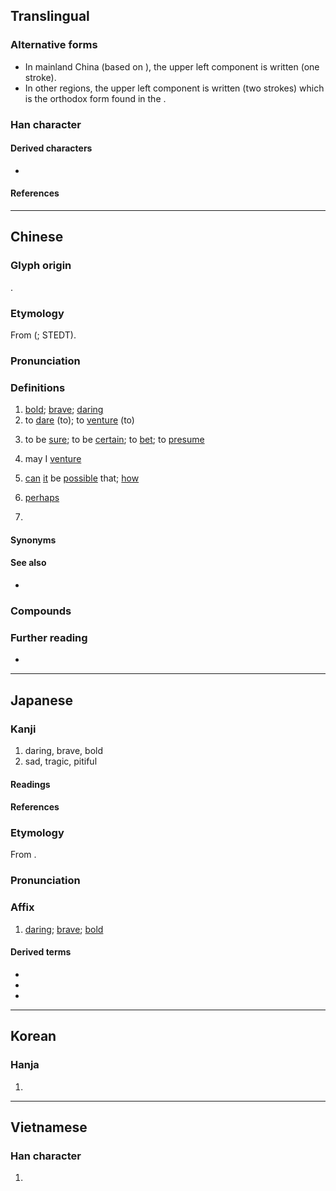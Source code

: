 {{character info}}
==Translingual==
{{Han stroke|Mainland China<br/>[[File:敢-bw.png|350px]]}}

===Alternative forms===
* In mainland China (based on {{w|Xin Zixing}} {{w2|zh|新字形}}), the upper left component is written {{l|mul|乛}} (one stroke).
* In other regions, the upper left component is written {{l|mul|丅}} (two strokes) which is the orthodox form found in the {{w|Kangxi dictionary}}.

===Han character===
{{Han char|rn=66|rad=攴|as=08|sn=12|snm++=11|four=18140,18440|canj=NJOK,MJOK|ids=⿰⿱乛耳攵(G),⿰⿱丅耳攵(HTJKV)}}

====Derived characters====
* {{l|mul|[[㒈]], [[噉]], [[𡑒]], [[㜟]], [[𢕭]], [[㦑]], [[撖]], [[澉]], [[㺖]], [[䧩]], [[𣊟]], [[橄]], [[瞰]], [[𥕵]], [[𥼲]], [[𦗪]], [[𦪧]], [[𧗐]], [[譀]], [[豃]], [[𧸂]], [[𨅺]], [[𮡜]], [[𨬒]], [[𩍉]], [[䭛]], [[䲎]], [[𪉿]]([[𬸹]]), [[𡪯]], [[𭗐]], [[䆻]], [[𥴊]], [[𫶔]], [[憨]], [[饏]], [[𠣽]], [[𭅞]], [[𠪚]], [[𤺍]], [[嚴]]/[[𫿞]]([[厳]]/[[严]]), [[闞]]([[阚]]), [[鬫]]}}

====References====
{{Han ref|kx=0472.260|dkj=13260|dj=0825.130|hdz=21463.090|uh=6562}}

----

==Chinese==
{{zh-forms|alt=攼-second round simplified}}

===Glyph origin===
{{Han etym}}
{{Han compound|爭|甘|ls=psc|c1=s|c2=p|t1=to fight}}.

===Etymology===
From {{inh|zh|sit-pro|*s/m-wam||to dare}} ({{zh-ref|Schuessler, 2007}}; STEDT).

===Pronunciation===
{{zh-pron
|m=gǎn
|m-s=gan3
|c=gam2
|c-t=gam2
|g=gon3
|h=pfs=kám/s:kam;gd=gam3
|h_note=Southern Sixian kam - variant used for the rhetorical/interrogative adverb
|j=gan2
|mb=gǒ̤ng
|md=gāng
|mn=káⁿ/kám/xm:kiám/xm:kán
|mn_note=káⁿ - vernacular (including the rhetorical adverb and "perhaps" in Xiamen, Quanzhou, Zhangzhou); kám - literary (including the rhetorical adverb and "perhaps" in Xiamen, as well as the rhetorical/interrogative adverb in Taiwan); kiám/kán - variants used for the rhetorical adverb 
|mn-t=gan2
|w=2koe
|x=gan3
|mc=y
|oc=y
|ma=y
|cat=a,v,adv
}}

===Definitions===
{{zh-hanzi}}

# [[bold]]; [[brave]]; [[daring]]
# to [[dare]] (to); to [[venture]] (to)
#: {{zh-x|我們 必須 敢 想，敢 說，敢 幹。|We must '''dare to''' think, speak up and act.}}
#: {{zh-x|他 不 敢 正 眼看 她。|He didn't '''dare to''' look at her in the face.}}
#: {{zh-x|在 那 個 風雨 交加 的 夜晚，很 少 有人 敢 出去。|Very few people '''ventured to''' go out on that stormy night.}}
#: {{zh-x|你 敢 坐 飛機 飛行 嗎？|Will you '''venture''' a flight in an air plane?}}
# to be [[sure]]; to be [[certain]]; to [[bet]]; to [[presume]]
#: {{zh-x|敢 肯定|to be sure, to be certain}}
#: {{zh-x|敢 說|to be sure, to be certain}}
#: {{zh-x|我 敢 說 你 解決 不 了 這 個 難題。|I bet you can't do this puzzle.}}
# {{lb|zh|polite}} may I [[venture]]
#: {{zh-x|敢 問|may I ask}}
# {{lb|zh|literary|or|Hokkien|Taiwanese Hakka|rhetorical question}} [[can]] [[it]] be [[possible]] that; [[how]]
#: {{zh-x|敢 通 按呢？|'''How''' could it be like this?|TW}}
# {{lb|zh|archaic|or|Xiamen|Quanzhou|Zhangzhou|_|Hokkien}} [[perhaps]]
# {{lb|zh|Taiwanese Hokkien & Hakka}} {{n-g|Interrogative adverb, placed before the verb to create a yes-no question.}}
#: {{zh-x|你 敢 有閒？|Are you free?|TW}}

====Synonyms====
{{zh-dial|難道}}

====See also====
* {{zh-l|肯}}

===Compounds===
{{zh-der|敢保|敢當|敢怒而不敢言|敢情|敢請|敢是|敢死隊|敢問|敢於|敢作敢當|不敢告勞|不敢出氣|不敢|不敢妄言|不敢吭聲|何敢|怕敢|不敢當|不敢後人|愧不敢當|不敢出聲|勇敢|不敢從命|勇猛果敢|到敢|不敢欺|不敢則聲|敢則是|敢做敢當|敢待|敢則|敢自|敢言|敢緊|敢攀玉趾|敢死軍|未敢|石敢當|敢死|敢死士|敢勇當先|敢怕|敢作敢為|果敢|正色敢言|敢且|敢只是|敢莫是|膽敢|竟敢|鬼子敢爾|豈敢|莫敢是|莫敢誰何|敢若:káⁿ-ná;Min Nan}}

===Further reading===
* {{thcwd|8439}}

{{zh-cat|Beginning}}

----

==Japanese==

===Kanji===
{{ja-kanji|rs=攵12|grade=c}}

# daring, brave, bold
# sad, tragic, pitiful

====Readings====
{{ja-readings
|on=かん
|kun=あ-えて, あ-えない, あ-えず
}}

====References====
{{ja-kref
|jis=343A
|ku=20-26
|shift=8AB8
|euc=B4BA
|freq=1,859
|nelson=2,054
|newnelson=2,350
|halpern=1,706
|kld=1,121
|heisig=826
|tuttle=4i8.5
}}

===Etymology===
{{ja-kanjitab|かん|yomi=on}}
From {{der|ja|ltc|sort=かん|-}} {{ltc-l|敢}}.

===Pronunciation===
{{ja-pron|かん|y=on}}

===Affix===
{{ja-pos|affix|かん}}

# [[daring]]; [[brave]]; [[bold]]

====Derived terms====
{{der-top}}
* {{ja-r|敢行|かんこう}}
* {{ja-r|敢然|かんぜん}}
* {{ja-r|敢闘|かんとう}}
{{der-bottom}}

----

==Korean==

===Hanja===
{{ko-hanja|감히|감}}

# {{hanja form of|감|[[dare]]}}

----

==Vietnamese==

===Han character===
{{vi-hantu|[[cám]], [[cảm]], [[dám]]|rs=攴07}}

# {{rfdef|vi|sort=攴07}}